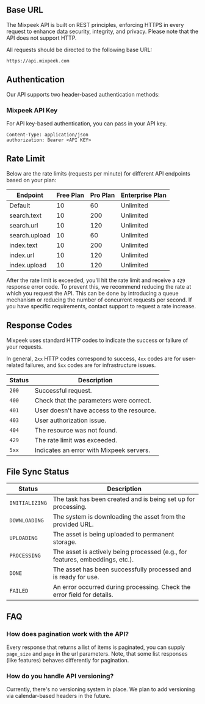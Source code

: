 ## Base URL

The Mixpeek API is built on REST principles, enforcing HTTPS in every request to enhance data security, integrity, and privacy. Please note that the API does not support HTTP.

All requests should be directed to the following base URL:

```
https://api.mixpeek.com
```

## Authentication

Our API supports two header-based authentication methods:

### Mixpeek API Key

For API key-based authentication, you can pass in your API key.

```
Content-Type: application/json
authorization: Bearer <API KEY>
```

## Rate Limit

Below are the rate limits (requests per minute) for different API endpoints based on your plan:

| Endpoint      | Free Plan | Pro Plan | Enterprise Plan |
| ------------- | --------- | -------- | --------------- |
| Default       | 10        | 60       | Unlimited       |
| search.text   | 10        | 200      | Unlimited       |
| search.url    | 10        | 120      | Unlimited       |
| search.upload | 10        | 60       | Unlimited       |
| index.text    | 10        | 200      | Unlimited       |
| index.url     | 10        | 120      | Unlimited       |
| index.upload  | 10        | 120      | Unlimited       |

After the rate limit is exceeded, you'll hit the rate limit and receive a `429` response error code. To prevent this, we recommend reducing the rate at which you request the API. This can be done by introducing a queue mechanism or reducing the number of concurrent requests per second. If you have specific requirements, contact support to request a rate increase.

## Response Codes

Mixpeek uses standard HTTP codes to indicate the success or failure of your requests.

In general, `2xx` HTTP codes correspond to success, `4xx` codes are for user-related failures, and `5xx` codes are for infrastructure issues.

| Status | Description                               |
| ------ | ----------------------------------------- |
| `200`  | Successful request.                       |
| `400`  | Check that the parameters were correct.   |
| `401`  | User doesn't have access to the resource. |
| `403`  | User authorization issue.                 |
| `404`  | The resource was not found.               |
| `429`  | The rate limit was exceeded.              |
| `5xx`  | Indicates an error with Mixpeek servers.  |

## File Sync Status

| Status         | Description                                                                   |
| -------------- | ----------------------------------------------------------------------------- |
| `INITIALIZING` | The task has been created and is being set up for processing.                 |
| `DOWNLOADING`  | The system is downloading the asset from the provided URL.                    |
| `UPLOADING`    | The asset is being uploaded to permanent storage.                             |
| `PROCESSING`   | The asset is actively being processed (e.g., for features, embeddings, etc.). |
| `DONE`         | The asset has been successfully processed and is ready for use.               |
| `FAILED`       | An error occurred during processing. Check the error field for details.       |

## FAQ

### How does pagination work with the API?

Every response that returns a list of items is paginated, you can supply `page_size` and `page` in the url parameters. Note, that some list responses (like features) behaves differently for pagination.

### How do you handle API versioning?

Currently, there's no versioning system in place. We plan to add versioning via calendar-based headers in the future.
